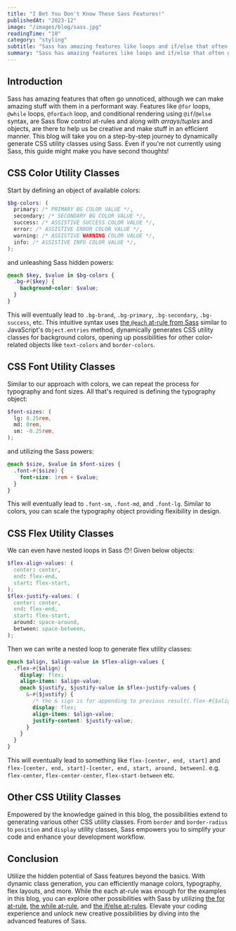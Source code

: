 ```yaml
---
title: "I Bet You Don't Know These Sass Features!"
publishedAt: "2023-12"
image: "/images/blog/sass.jpg"
readingTime: "10"
category: "styling"
subtitle: "Sass has amazing features like loops and if/else that often go unnoticed, although we can make amazing stuff with them in a performant way."
summary: "Sass has amazing features like loops and if/else that often go unnoticed, although we can make amazing stuff with them in a performant way."
---
```


## Introduction

Sass has amazing features that often go unnoticed, although we can make amazing stuff with them in a performant way. Features like `@for` loops, `@while` loops, `@forEach` loop, and conditional rendering using `@if`/`@else` syntax, are Sass flow control at-rules and along with _arrays_/_tuples_ and objects, are there to help us be creative and make stuff in an efficient manner.
This blog will take you on a step-by-step journey to dynamically generate CSS utility classes using Sass. Even if you're not currently using Sass, this guide might make you have second thoughts!

## CSS Color Utility Classes

Start by defining an object of available colors:

```scss
$bg-colors: (
  primary: /* PRIMARY BG COLOR VALUE */,
  secondary: /* SECONDARY BG COLOR VALUE */,
  success: /* ASSISTIVE SUCCESS COLOR VALUE */,
  error: /* ASSISTIVE ERROR COLOR VALUE */,
  warning: /* ASSISTIVE WARNING COLOR VALUE */,
  info: /* ASSISTIVE INFO COLOR VALUE */,
);
```

and unleashing Sass hidden powers:

```scss
@each $key, $value in $bg-colors {
  .bg-#{$key} {
    background-color: $value;
  }
}
```

This will eventually lead to `.bg-brand`, `.bg-primary`, `.bg-secondary`, `.bg-success`, etc. This intuitive syntax uses [the `@each` at-rule from Sass](https://sass-lang.com/documentation/at-rules/control/each/) similar to JavaScript's `Object.entries` method, dynamically generates CSS utility classes for background colors, opening up possibilities for other color-related objects like `text-colors` and `border-colors`.

## CSS Font Utility Classes

Similar to our approach with colors, we can repeat the process for typography and font sizes. All that's required is defining the typography object:

```scss
$font-sizes: (
  lg: 0.25rem,
  md: 0rem,
  sm: -0.25rem,
);
```

and utilizing the Sass powers:

```scss
@each $size, $value in $font-sizes {
  .font-#{$size} {
    font-size: 1rem + $value;
  }
}
```

This will eventually lead to `.font-sm`, `.font-md`, and `.font-lg`. Similar to colors, you can scale the typography object providing flexibility in design.

## CSS Flex Utility Classes

We can even have nested loops in Sass 😯! Given below objects:

```scss
$flex-align-values: (
  center: center,
  end: flex-end,
  start: flex-start,
);
$flex-justify-values: (
  center: center,
  end: flex-end,
  start: flex-start,
  around: space-around,
  between: space-between,
);
```

Then we can write a nested loop to generate flex utility classes:

```scss
@each $align, $align-value in $flex-align-values {
  .flex-#{$align} {
    display: flex;
    align-items: $align-value;
    @each $justify, $justify-value in $flex-justify-values {
      &-#{$justify} {
        /* the & sign is for appending to previous result(.flex-#{$align}) */
        display: flex;
        align-items: $align-value;
        justify-content: $justify-value;
      }
    }
  }
}
```

This will eventually lead to something like `flex-[center, end, start]` and `flex-[center, end, start]-[center, end, start, around, between]`. e.g. `flex-center`, `flex-center-center`, `flex-start-between` etc.

## Other CSS Utility Classes

Empowered by the knowledge gained in this blog, the possibilities extend to generating various other CSS utility classes. From `border` and `border-radius` to `position` and `display` utility classes, Sass empowers you to simplify your code and enhance your development workflow.

## Conclusion

Utilize the hidden potential of Sass features beyond the basics. With dynamic class generation, you can efficiently manage colors, typography, flex layouts, and more. While the each at-rule was enough for the examples in this blog, you can explore other possibilities with Sass by utilizing [the for at-rule](https://sass-lang.com/documentation/at-rules/control/for/), [the while at-rule](https://sass-lang.com/documentation/at-rules/control/while/), and [the if/else at-rules](https://sass-lang.com/documentation/at-rules/control/if/). Elevate your coding experience and unlock new creative possibilities by diving into the advanced features of Sass.
